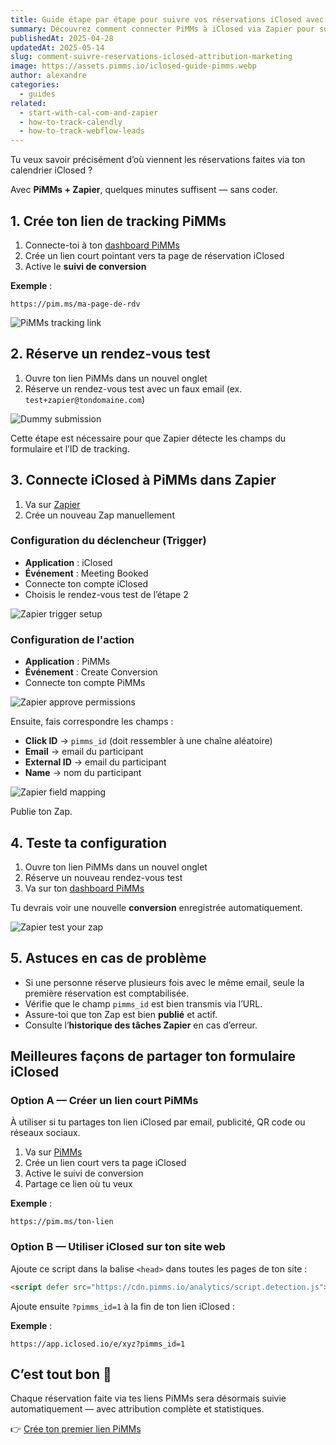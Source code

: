 ```yaml
---
title: Guide étape par étape pour suivre vos réservations iClosed avec PiMMs via Zapier
summary: Découvrez comment connecter PiMMs à iClosed via Zapier pour suivre automatiquement chaque rendez-vous réservé avec une attribution complète.
publishedAt: 2025-04-28
updatedAt: 2025-05-14
slug: comment-suivre-reservations-iclosed-attribution-marketing
image: https://assets.pimms.io/iclosed-guide-pimms.webp
author: alexandre
categories:
  - guides
related:
  - start-with-cal-com-and-zapier
  - how-to-track-calendly
  - how-to-track-webflow-leads
---
```


Tu veux savoir précisément d’où viennent les réservations faites via ton calendrier iClosed ?

Avec **PiMMs + Zapier**, quelques minutes suffisent — sans coder.

## 1. Crée ton lien de tracking PiMMs

1. Connecte-toi à ton [dashboard PiMMs](https://app.pimms.io)  
2. Crée un lien court pointant vers ta page de réservation iClosed  
3. Active le **suivi de conversion**

**Exemple** :  
```
https://pim.ms/ma-page-de-rdv
```

![PiMMs tracking link](https://assets.pimms.io/pimms-tracking-link-iclosed.webp)

## 2. Réserve un rendez-vous test

1. Ouvre ton lien PiMMs dans un nouvel onglet  
2. Réserve un rendez-vous test avec un faux email (ex. `test+zapier@tondomaine.com`)

![Dummy submission](https://assets.pimms.io/iclosed-dummy-submission.webp)

Cette étape est nécessaire pour que Zapier détecte les champs du formulaire et l’ID de tracking.

## 3. Connecte iClosed à PiMMs dans Zapier

1. Va sur [Zapier](https://zapier.com)  
2. Crée un nouveau Zap manuellement

### Configuration du déclencheur (Trigger)

- **Application** : iClosed  
- **Événement** : Meeting Booked  
- Connecte ton compte iClosed  
- Choisis le rendez-vous test de l’étape 2

![Zapier trigger setup](https://assets.pimms.io/zapier-find-dummy-record-iclosed.webp)

### Configuration de l'action

- **Application** : PiMMs  
- **Événement** : Create Conversion  
- Connecte ton compte PiMMs

![Zapier approve permissions](https://assets.pimms.io/zapier-approve-permissions.webp)

Ensuite, fais correspondre les champs :

- **Click ID** → `pimms_id` (doit ressembler à une chaîne aléatoire)
- **Email** → email du participant  
- **External ID** → email du participant  
- **Name** → nom du participant

![Zapier field mapping](https://assets.pimms.io/zapier-field-mapping-iclosed.webp)

Publie ton Zap.

## 4. Teste ta configuration

1. Ouvre ton lien PiMMs dans un nouvel onglet  
2. Réserve un nouveau rendez-vous test  
3. Va sur ton [dashboard PiMMs](https://app.pimms.io)

Tu devrais voir une nouvelle **conversion** enregistrée automatiquement.

![Zapier test your zap](https://assets.pimms.io/zapier-test-integration-iclosed.webp)

## 5. Astuces en cas de problème

- Si une personne réserve plusieurs fois avec le même email, seule la première réservation est comptabilisée.
- Vérifie que le champ `pimms_id` est bien transmis via l’URL.
- Assure-toi que ton Zap est bien **publié** et actif.
- Consulte l’**historique des tâches Zapier** en cas d’erreur.

## Meilleures façons de partager ton formulaire iClosed

### Option A — Créer un lien court PiMMs

À utiliser si tu partages ton lien iClosed par email, publicité, QR code ou réseaux sociaux.

1. Va sur [PiMMs](https://app.pimms.io)  
2. Crée un lien court vers ta page iClosed  
3. Active le suivi de conversion  
4. Partage ce lien où tu veux

**Exemple** :  
```
https://pim.ms/ton-lien
```

### Option B — Utiliser iClosed sur ton site web

Ajoute ce script dans la balise `<head>` dans toutes les pages de ton site :  

``` html
<script defer src="https://cdn.pimms.io/analytics/script.detection.js"></script>
```

<LinkCard
  href="/freetools/site-checker"
  title="Vérifie que tout fonctionne"
  description="Utilise notre outil gratuit pour vérifier que le script PiMMs est correctement installé sur ton site."
/>

Ajoute ensuite `?pimms_id=1` à la fin de ton lien iClosed :

**Exemple** :  
```
https://app.iclosed.io/e/xyz?pimms_id=1
```

## C’est tout bon 🎉

Chaque réservation faite via tes liens PiMMs sera désormais suivie automatiquement — avec attribution complète et statistiques.

👉 [Crée ton premier lien PiMMs](https://app.pimms.io)
